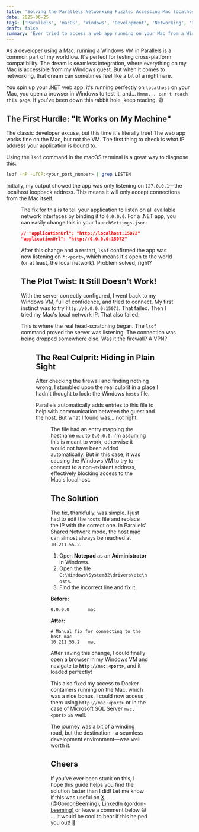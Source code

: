 ```yaml
---
title: 'Solving the Parallels Networking Puzzle: Accessing Mac localhost from a Windows VM'
date: 2025-06-25
tags: ['Parallels', 'macOS', 'Windows', 'Development', 'Networking', 'Docker', '.NET']
draft: false
summary: 'Ever tried to access a web app running on your Mac from a Windows VM in Parallels and been met with connection errors? You are not alone. Follow this troubleshooting guide to solve the mystery of network binding, firewalls, and the real culprit hiding in your hosts file.'
---
```


As a developer using a Mac, running a Windows VM in Parallels is a common part of my workflow. It's perfect for testing cross-platform compatibility. The dream is seamless integration, where everything on my Mac is accessible from my Windows guest. But when it comes to networking, that dream can sometimes feel like a bit of a nightmare.

You spin up your .NET web app, it's running perfectly on `localhost` on your Mac, you open a browser in Windows to test it, and... `Hmmm... can't reach this page`. If you've been down this rabbit hole, keep reading. 😅

## The First Hurdle: "It Works on My Machine"

The classic developer excuse, but this time it's literally true! The web app works fine on the Mac, but not the VM. The first thing to check is what IP address your application is bound to.

Using the `lsof` command in the macOS terminal is a great way to diagnose this:
```bash
lsof -nP -iTCP:<your_port_number> | grep LISTEN
```

Initially, my output showed the app was only listening on `127.0.0.1`—the localhost loopback address. This means it will only accept connections from the Mac itself.

<Figure key="/images/2025-06-25-12-33-51.png" src="/images/2025-06-25-12-33-51.png" alt="Terminal output from the lsof command showing a process listening on 127.0.0.1:port" width="0" height="0" caption="The first clue: The app is only listening for local traffic." />

The fix for this is to tell your application to listen on all available network interfaces by binding it to `0.0.0.0`. For a .NET app, you can easily change this in your `launchSettings.json`:

```json
// "applicationUrl": "http://localhost:15072" 
"applicationUrl": "http://0.0.0.0:15072"
```

After this change and a restart, `lsof` confirmed the app was now listening on `*:<port>`, which means it's open to the world (or at least, the local network). Problem solved, right?

## The Plot Twist: It Still Doesn't Work!

With the server correctly configured, I went back to my Windows VM, full of confidence, and tried to connect. My first instinct was to try `http://0.0.0.0:15072`. That failed. Then I tried my Mac's local network IP. That also failed.

This is where the real head-scratching began. The `lsof` command proved the server was listening. The connection was being dropped somewhere else. Was it the firewall? A VPN?

<Figure key="/images/2025-06-25-12-40-25.png" src="/images/2025-06-25-12-40-25.png" alt="A browser inside the Windows VM failing to connect, showing an error page." width="0" height="0" caption="The server is listening, but the VM can't see it. The mystery deepens." />

## The Real Culprit: Hiding in Plain Sight

After checking the firewall and finding nothing wrong, I stumbled upon the real culprit in a place I hadn't thought to look: the Windows `hosts` file.

Parallels automatically adds entries to this file to help with communication between the guest and the host. But what I found was... not right.

<Figure key="/images/2025-06-25-13-38-47.png" src="/images/2025-06-25-13-38-47.png" alt="The Windows hosts file showing the hostname 'mac' pointing to 0.0.0.0" width="0" height="0" caption="The smoking gun: Parallels incorrectly mapped 'mac' to a blackhole address." />

The file had an entry mapping the hostname `mac` to `0.0.0.0`. I'm assuming this is meant to work, otherwise it would not have been added automatically. But in this case, it was causing the Windows VM to try to connect to a non-existent address, effectively blocking access to the Mac's localhost.

## The Solution

The fix, thankfully, was simple. I just had to edit the `hosts` file and replace the IP with the correct one. In Parallels' Shared Network mode, the host mac can almost always be reached at `10.211.55.2`.

1.  Open **Notepad** as an **Administrator** in Windows.
2.  Open the file `C:\Windows\System32\drivers\etc\hosts`.
3.  Find the incorrect line and fix it.

**Before:**
```
0.0.0.0       mac
```

**After:**
```
# Manual fix for connecting to the host mac
10.211.55.2   mac
```

After saving this change, I could finally open a browser in my Windows VM and navigate to **`http://mac:<port>`**, and it loaded perfectly!

This also fixed my access to Docker containers running on the Mac, which was a nice bonus. I could now access them using `http://mac:<port>` or in the case of Microsoft SQL Server `mac,<port>` as well.

The journey was a bit of a winding road, but the destination—a seamless development environment—was well worth it.

## Cheers

If you've ever been stuck on this, I hope this guide helps you find the solution faster than I did! Let me know if this was useful on [X (@GordonBeeming)](https://x.com/GordonBeeming/), [LinkedIn (gordon-beeming)](https://www.linkedin.com/in/gordon-beeming/) or leave a comment below 😅 ... It would be cool to hear if this helped you out! 👀
